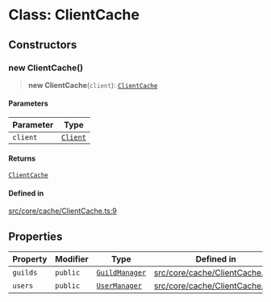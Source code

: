 # Class: ClientCache

## Constructors

### new ClientCache()

> **new ClientCache**(`client`): [`ClientCache`](ClientCache.mdx)

#### Parameters

| Parameter | Type |
| ------ | ------ |
| `client` | [`Client`](Client.mdx) |

#### Returns

[`ClientCache`](ClientCache.mdx)

#### Defined in

[src/core/cache/ClientCache.ts:9](https://github.com/devdimer/cordium.js/blob/06472310c5bbe29a93ef738128bd60352268a62b/src/core/cache/ClientCache.ts#L9)

## Properties

| Property | Modifier | Type | Defined in |
| ------ | ------ | ------ | ------ |
| `guilds` | `public` | [`GuildManager`](GuildManager.mdx) | [src/core/cache/ClientCache.ts:6](https://github.com/devdimer/cordium.js/blob/06472310c5bbe29a93ef738128bd60352268a62b/src/core/cache/ClientCache.ts#L6) |
| `users` | `public` | [`UserManager`](UserManager.mdx) | [src/core/cache/ClientCache.ts:7](https://github.com/devdimer/cordium.js/blob/06472310c5bbe29a93ef738128bd60352268a62b/src/core/cache/ClientCache.ts#L7) |
